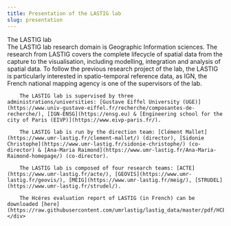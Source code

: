 ```yaml
---
title: Presentation of the LASTIG lab
slug: presentation
---
```


<div className={panel}>
    <div className={panelHeading}>
        The LASTIG lab
    </div>
    <div className={panelBody}>
        The LASTIG lab research domain is Geographic Information sciences. The research from LASTIG covers the complete lifecycle of spatial data from the capture to the visualisation, including modelling, integration and analysis of spatial data. To follow the previous research project of the lab, the LASTIG is particularly interested in spatio-temporal reference data, as IGN, the French national mapping agency is one of the supervisors of the lab.

        The LASTIG lab is supervised by three administrations/universities: [Gustave Eiffel University (UGE)](https://www.univ-gustave-eiffel.fr/recherche/composantes-de-recherche/), [IGN-ENSG](https://ensg.eu) & [Engineering school for the city of Paris (EIVP)](https://www.eivp-paris.fr/).

        The LASTIG lab is run by the direction team: [Clément Mallet](https://www.umr-lastig.fr/clement-mallet/) (director), [Sidonie Christophe](https://www.umr-lastig.fr/sidonie-christophe/) (co-director) & [Ana-Maria Raimond](https://www.umr-lastig.fr/Ana-Maria-Raimond-homepage/) (co-director).

        The LASTIG lab is composed of four research teams: [ACTE](https://www.umr-lastig.fr/acte/), [GEOVIS](https://www.umr-lastig.fr/geovis/), [MEIG](https://www.umr-lastig.fr/meig/), [STRUDEL](https://www.umr-lastig.fr/strudel/).

        The Hcéres evaluation report of LASTIG (in French) can be downloaded [here](https://raw.githubusercontent.com/umrlastig/lastig_data/master/pdf/HCERES_rapport_final.pdf).
    </div>
</div>

<OrgWithProps/>